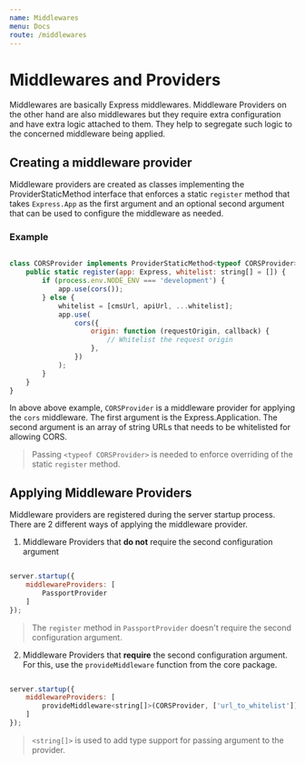 ```yaml
---
name: Middlewares
menu: Docs
route: /middlewares
---
```


# Middlewares and Providers

Middlewares are basically Express middlewares. Middleware Providers on the other hand are also middlewares but they require extra configuration and have extra logic attached to them. They help to segregate such logic to the concerned middleware being applied.

## Creating a middleware provider

Middleware providers are created as classes implementing the ProviderStaticMethod interface that enforces a static `register` method that takes `Express.App` as the first argument and an optional second argument that can be used to configure the middleware as needed.


### Example

```javascript

class CORSProvider implements ProviderStaticMethod<typeof CORSProvider> {
    public static register(app: Express, whitelist: string[] = []) {
        if (process.env.NODE_ENV === 'development') {
            app.use(cors());
        } else {
            whitelist = [cmsUrl, apiUrl, ...whitelist];
            app.use(
                cors({
                    origin: function (requestOrigin, callback) {
                        // Whitelist the request origin
                    },
                })
            );
        }
    }
}

```

In above above example, `CORSProvider` is a middleware provider for applying the `cors` middleware. The first argument is the Express.Application. The second argument is an array of string URLs that needs to be whitelisted for allowing CORS.
> Passing `<typeof CORSProvider>` is needed to enforce overriding of the static `register` method.

## Applying Middleware Providers

Middleware providers are registered during the server startup process. There are 2 different ways of applying the middleware provider.

1. Middleware Providers that **do not** require the second configuration argument

```javascript

server.startup({
    middlewareProviders: [
        PassportProvider
    ]
});

```
> The `register` method in `PassportProvider` doesn't require the second configuration argument. 

2. Middleware Providers that **require** the second configuration argument. For this, use the `provideMiddleware` function from the core package.

```javascript

server.startup({
    middlewareProviders: [
        provideMiddleware<string[]>(CORSProvider, ['url_to_whitelist']),
    ]
});

```

> `<string[]>` is used to add type support for passing argument to the provider.